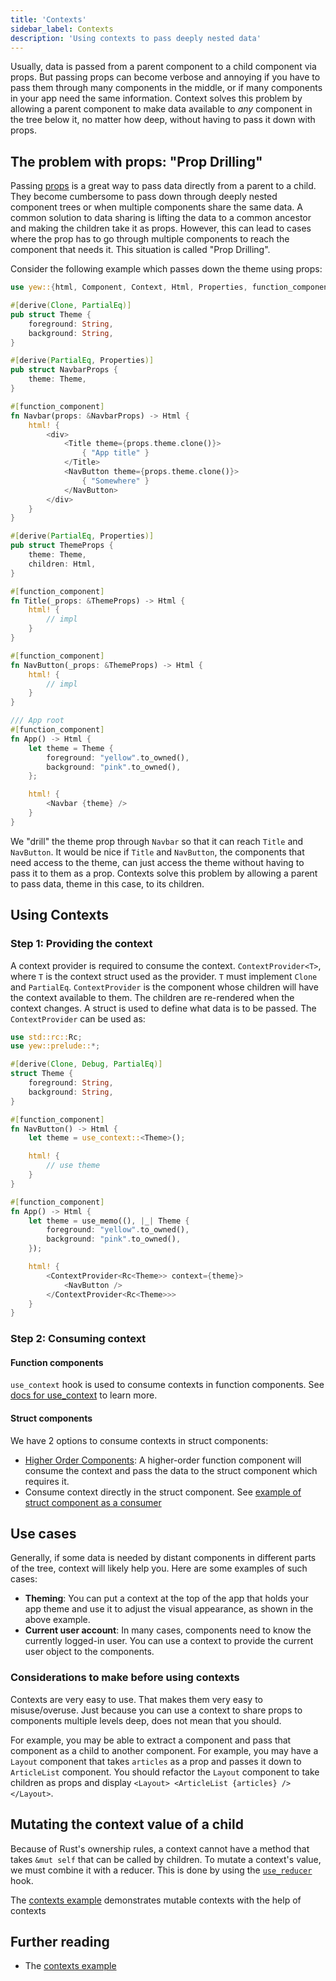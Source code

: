 ```yaml
---
title: 'Contexts'
sidebar_label: Contexts
description: 'Using contexts to pass deeply nested data'
---
```


Usually, data is passed from a parent component to a child component via props.
But passing props can become verbose and annoying if you have to pass them through many components in the middle,
or if many components in your app need the same information. Context solves this problem by allowing a
parent component to make data available to _any_ component in the tree below it, no matter how deep,
without having to pass it down with props.

## The problem with props: "Prop Drilling"

Passing [props](./function-components/properties.mdx) is a great way to pass data directly from a parent to a child.
They become cumbersome to pass down through deeply nested component trees or when multiple components share the same data.
A common solution to data sharing is lifting the data to a common ancestor and making the children take it as props.
However, this can lead to cases where the prop has to go through multiple components to reach the component that needs it.
This situation is called "Prop Drilling".

Consider the following example which passes down the theme using props:

```rust
use yew::{html, Component, Context, Html, Properties, function_component};

#[derive(Clone, PartialEq)]
pub struct Theme {
    foreground: String,
    background: String,
}

#[derive(PartialEq, Properties)]
pub struct NavbarProps {
    theme: Theme,
}

#[function_component]
fn Navbar(props: &NavbarProps) -> Html {
    html! {
        <div>
            <Title theme={props.theme.clone()}>
                { "App title" }
            </Title>
            <NavButton theme={props.theme.clone()}>
                { "Somewhere" }
            </NavButton>
        </div>
    }
}

#[derive(PartialEq, Properties)]
pub struct ThemeProps {
    theme: Theme,
    children: Html,
}

#[function_component]
fn Title(_props: &ThemeProps) -> Html {
    html! {
        // impl
    }
}

#[function_component]
fn NavButton(_props: &ThemeProps) -> Html {
    html! {
        // impl
    }
}

/// App root
#[function_component]
fn App() -> Html {
    let theme = Theme {
        foreground: "yellow".to_owned(),
        background: "pink".to_owned(),
    };

    html! {
        <Navbar {theme} />
    }
}
```

We "drill" the theme prop through `Navbar` so that it can reach `Title` and `NavButton`.
It would be nice if `Title` and `NavButton`, the components that need access to the theme, can just access the theme
without having to pass it to them as a prop. Contexts solve this problem by allowing a parent to pass data, theme in this case,
to its children.

## Using Contexts

### Step 1: Providing the context

A context provider is required to consume the context. `ContextProvider<T>`, where `T` is the context struct used as the provider.
`T` must implement `Clone` and `PartialEq`. `ContextProvider` is the component whose children will have the context available to them.
The children are re-rendered when the context changes. A struct is used to define what data is to be passed. The `ContextProvider` can be used as:

```rust
use std::rc::Rc;
use yew::prelude::*;

#[derive(Clone, Debug, PartialEq)]
struct Theme {
    foreground: String,
    background: String,
}

#[function_component]
fn NavButton() -> Html {
    let theme = use_context::<Theme>();

    html! {
        // use theme
    }
}

#[function_component]
fn App() -> Html {
    let theme = use_memo((), |_| Theme {
        foreground: "yellow".to_owned(),
        background: "pink".to_owned(),
    });

    html! {
        <ContextProvider<Rc<Theme>> context={theme}>
            <NavButton />
        </ContextProvider<Rc<Theme>>>
    }
}
```

### Step 2: Consuming context

#### Function components

`use_context` hook is used to consume contexts in function components.
See [docs for use_context](https://yew-rs-api.web.app/next/yew/functional/fn.use_context.html) to learn more.

#### Struct components

We have 2 options to consume contexts in struct components:

-   [Higher Order Components](../advanced-topics/struct-components/hoc.mdx): A higher-order function component will consume the context and pass the data to the struct component which requires it.
-   Consume context directly in the struct component. See [example of struct component as a consumer](https://github.com/yewstack/yew/tree/master/examples/contexts/src/struct_component_subscriber.rs)

## Use cases

Generally, if some data is needed by distant components in different parts of the tree, context will likely help you.
Here are some examples of such cases:

-   **Theming**: You can put a context at the top of the app that holds your app theme and use it to adjust the visual appearance, as shown in the above example.
-   **Current user account**: In many cases, components need to know the currently logged-in user. You can use a context to provide the current user object to the components.

### Considerations to make before using contexts

Contexts are very easy to use. That makes them very easy to misuse/overuse.
Just because you can use a context to share props to components multiple levels deep, does not mean that you should.

For example, you may be able to extract a component and pass that component as a child to another component. For example,
you may have a `Layout` component that takes `articles` as a prop and passes it down to `ArticleList` component.
You should refactor the `Layout` component to take children as props and display `<Layout> <ArticleList {articles} /> </Layout>`.

## Mutating the context value of a child

Because of Rust's ownership rules, a context cannot have a method that takes `&mut self` that can be called by children.
To mutate a context's value, we must combine it with a reducer. This is done by using the
[`use_reducer`](https://yew-rs-api.web.app/next/yew/functional/fn.use_reducer.html) hook.

The [contexts example](https://github.com/yewstack/yew/tree/master/examples/contexts) demonstrates mutable contexts
with the help of contexts

## Further reading

-   The [contexts example](https://github.com/yewstack/yew/tree/master/examples/contexts)
